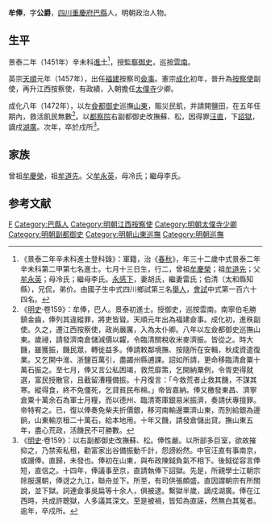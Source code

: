 {{明清人物信息框
| 姓名 = 牟俸
| 原名 =
| 圖片名稱= 
| 圖片大小 =
| 圖片說明 = 
| 最高職務 = 右副都御史巡撫蘇松
| 國家 = 大明 
| 爵位 =
| 籍貫 = [[四川承宣布政使司|四川]][[重慶府|重慶府]][[巴縣|巴縣]]
| 族裔 = 
| 字號 = 字公爵
| 諡號 =
| 出生日期 = 七月十三日
| 出生地點 =
| 逝世日期 = 卒年不詳
| 逝世地點 =
| 墓葬 =
| 配偶 = 胡氏，繼妻雷氏
| 親屬 = 
| 出身 =
* 景泰二年辛未科進士出身
| 經歷 =
| 著作 =  
}}

'''牟俸'''{{BD|1420年||？年||}}，字'''公爵'''，[[四川|四川]][[重慶府|重慶府]][[巴縣|巴縣]]人，明朝政治人物。

==生平==
景泰二年（1451年）辛未科[[進士|進士]]<ref>《景泰二年辛未科進士登科錄》：軍籍，治《[[春秋|春秋]]》，年三十二歲中式景泰二年辛未科第二甲第七名進士。七月十三日生，行二，曾祖[[牟慶榮|牟慶榮]]；祖[[牟道先|牟道先]]；父[[牟永英|牟永英]]；母冷氏；繼母李氏。[[永感下|永感下]]，妻胡氏，繼妻雷氏；伯清（太和縣知縣），兄侃，弟价。由國子生中式四川鄉試第三名[[舉人|舉人]]，[[會試|會試]]中式第一百六十四名。</ref>，授[[監察御史|監察御史]]，巡按[[雲南|雲南]]。

英宗[[天顺_(明)|天順]]元年（1457年），出任[[福建|福建]]按察司[[僉事|僉事]]。憲宗[[成化|成化]]初年，晉升為[[按察使|按察使]]副使，再升江西按察使，有政績，入朝擔任[[太僕寺|太僕寺]]少卿。

成化八年（1472年），以左[[僉都御史|僉都御史]]巡撫[[山東|山東]]，賑災民飢，并請開鹽田，在五年任期內，救活飢民無數<ref>《[[明史|明史]]·卷159》：牟俸，巴人。景泰初進士。授御史，巡按雲南。南寧伯毛勝鎮金齒，俸列其違縱罪，將吏皆聳。天順元年出為福建僉事。成化初，進秩副使。久之，遷江西按察使，政尚嚴厲，入為太仆卿。八年以左僉都御史巡撫山東。歲祲，請發濟南倉儲減價以糶，令臨清關稅收米麥濟振。皆從之。時大饑，雖獲振，饑民眾，轉徙益多。俸請敕鄰境撫、按隨所在安輯，秋成資遣復業。又乞開中淮、浙鹽百萬引，盡蠲州縣逋課。詔如所請，更命移臨清倉粟十萬石振之。至七月，俸又言公私困竭，救荒靡策，乞開納粟例，令胥吏得就選，富民授散官，且截留漕糧備振。十月復言：「今救荒者止救其饑，不謀其寒。縱得食，終不免僵死，乞貸貧民布棉。」帝皆嘉納。俸又檄發東昌、濟寧倉粟十萬余石為軍士月糧，而以德州、臨清寄庫銀易米振濟，奏請伏專擅罪。帝特宥之。已，復以俸奏免柴夫折價銀，移河南輸邊粟濟山東，而別給銀為邊餉，山東輸京租二十萬石，給本地用。十年又饑，請發倉儲出貸。撫山東五年，盡心荒政，活饑民不可勝數。</ref>。以[[都察院|都察院]]右副都御史改撫蘇、松，因得罪[[汪直|汪直]]，下[[詔獄|詔獄]]，謫戍[[湖廣|湖廣]]。次年，卒於戍所<ref>《[[明史|明史]]·卷159》：以右副都御史改撫蘇、松。俸性嚴。以所部多巨室，欲故摧抑之，乃禁索私租，勸富家出谷備振動千計，怨謗紛然。中官汪直有事南京，或譖俸。直歸，未發也。俸初在山東，與布政陳鉞負氣不相下。後鉞從容言俸短，直信之。十四年，俸議事至京，直請執俸下詔獄。先是，所親學士江朝宗除服還朝，俸迓之九江，聯舟並下。所至，有司供張頗盛。直因謂朝宗有所關說，並下獄。詞連僉事吳扁等十余人，俱被逮。繫獄半歲，謫戍湖廣。俸在江西時，共成許聰獄，人多議其深文。至是被禍，皆知為直誣，然無白其冤者。逾年，卒戍所。</ref>。

==家族==
曾祖[[牟慶榮|牟慶榮]]，祖[[牟道先|牟道先]]。父[[牟永英|牟永英]]，母冷氏；繼母李氏。

==参考文献==
{{wikisource|明史/卷159}}
{{reflist}}

{{景泰二年辛未科殿試金榜}}

{{Authority control}}

{{DEFAULTSORT:M}}
[[Category:牟姓|F]]
[[Category:巴縣人|Category:巴縣人]]
[[Category:明朝江西按察使|Category:明朝江西按察使]]
[[Category:明朝太僕寺少卿|Category:明朝太僕寺少卿]]
[[Category:明朝副都御史|Category:明朝副都御史]]
[[Category:明朝山東巡撫|Category:明朝山東巡撫]]
[[Category:明朝巡撫|Category:明朝巡撫]]